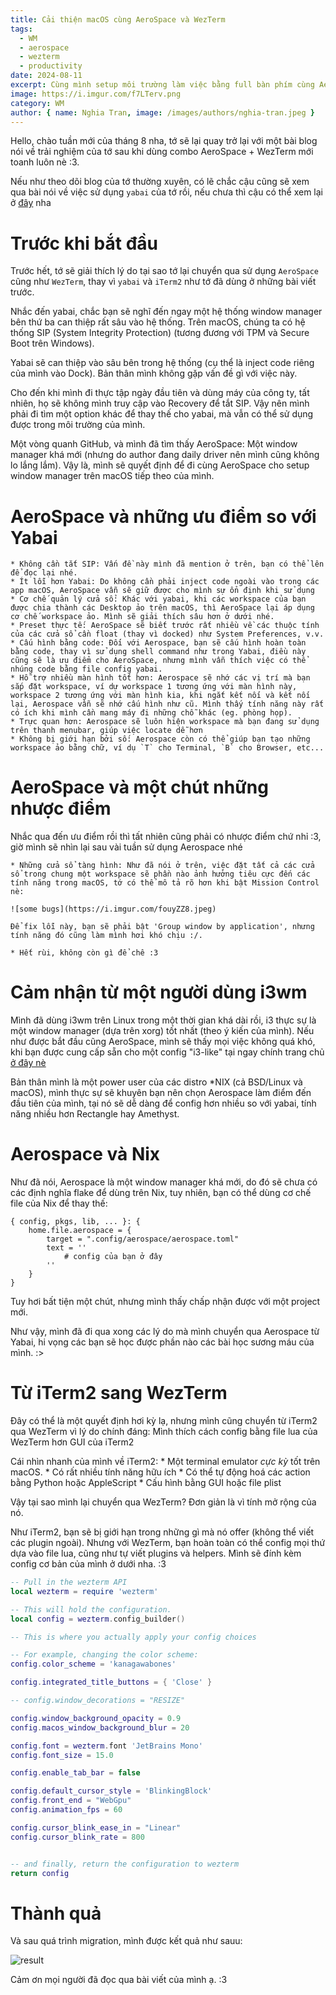 ```yaml
---
title: Cải thiện macOS cùng AeroSpace và WezTerm
tags: 
  - WM
  - aerospace
  - wezterm
  - productivity
date: 2024-08-11
excerpt: Cùng mình setup môi trường làm việc bằng full bàn phím cùng AeroSpace và WezTerm
image: https://i.imgur.com/f7LTerv.png
category: WM
author: { name: Nghia Tran, image: /images/authors/nghia-tran.jpeg }
---
```


Hello, chào tuần mới của tháng 8 nha, tớ sẽ lại quay trở lại với một bài blog nói về trải nghiệm của tớ sau khi dùng combo AeroSpace + WezTerm mới toanh luôn nè :3.

Nếu như theo dõi blog của tớ thường xuyên, có lẽ chắc cậu cũng sẽ xem qua bài nói về việc sử dụng `yabai` của tớ rồi, nếu chưa thì cậu có thể xem lại ở [đây](https://www.twilight.fyi/posts/nang-cao-hieu-suat-lam-viec-cung-tiling-window-manager) nha

# Trước khi bắt đầu 

Trước hết, tớ sẽ giải thích lý do tại sao tớ lại chuyển qua sử dụng `AeroSpace` cũng như `WezTerm`, thay vì `yabai` và `iTerm2` như tớ đã dùng ở những bài viết trước.

Nhắc đến yabai, chắc bạn sẽ nghĩ đến ngay một hệ thống window manager bên thứ ba can thiệp rất sâu vào hệ thống. Trên macOS, chúng ta có hệ thống SIP (System Integrity Protection) (tương đương với TPM và Secure Boot trên Windows).

Yabai sẽ can thiệp vào sâu bên trong hệ thống (cụ thể là inject code riêng của mình vào Dock). Bản thân mình không gặp vấn đề gì với việc này.

Cho đến khi mình đi thực tập ngày đầu tiên và dùng máy của công ty, tất nhiên, họ sẽ không mình truy cập vào Recovery để tắt SIP. Vậy nên mình phải đi tìm một option khác để thay thế cho yabai, mà vẫn có thể sử dụng được trong môi trường của mình.

Một vòng quanh GitHub, và mình đã tìm thấy AeroSpace: Một window manager khá mới (nhưng do author đang daily driver nên mình cũng không lo lắng lắm). Vậy là, mình sẽ quyết định để đi cùng AeroSpace cho setup window manager trên macOS tiếp theo của mình.

# AeroSpace và những ưu điểm so với Yabai 

	* Không cần tắt SIP: Vấn đề này mình đã mention ở trên, bạn có thể lên để đọc lại nhé.
	* Ít lỗi hơn Yabai: Do không cần phải inject code ngoài vào trong các app macOS, AeroSpace vẫn sẽ giữ được cho mình sự ổn định khi sử dụng 
	* Cơ chế quản lý cửa sổ: Khác với yabai, khi các workspace của bạn được chia thành các Desktop ảo trên macOS, thì AeroSpace lại áp dụng cơ chế workspace ảo. Mình sẽ giải thích sâu hơn ở dưới nhé.
	* Preset thực tế: AeroSpace sẽ biết trước rất nhiều về các thuộc tính của các cửa sổ cần float (thay vì docked) như System Preferences, v.v.
	* Cấu hình bằng code: Đối với Aerospace, bạn sẽ cấu hình hoàn toàn bằng code, thay vì sử dụng shell command như trong Yabai, điều này cũng sẽ là ưu điểm cho AeroSpace, nhưng mình vẫn thích việc có thể nhúng code bằng file config yabai.
	* Hỗ trợ nhiều màn hình tốt hơn: Aerospace sẽ nhớ các vị trí mà bạn sắp đặt workspace, ví dự workspace 1 tương ứng với màn hình này, workspace 2 tương ứng với màn hình kia, khi ngắt kết nối và kết nối lại, Aerospace vẫn sẽ nhớ cấu hình như cũ. Mình thấy tính năng này rất có ích khi mình cần mang máy đi những chỗ khác (eg. phòng họp).
	* Trực quan hơn: Aerospace sẽ luôn hiện workspace mà bạn đang sử dụng trên thanh menubar, giúp việc locate dễ hơn 
	* Không bị giới hạn bởi số: Aerospace còn có thể giúp bạn tạo những workspace ảo bằng chữ, ví dụ `T` cho Terminal, `B` cho Browser, etc...

# AeroSpace và một chút những nhược điểm 

Nhắc qua đến ưu điểm rồi thì tất nhiên cũng phải có nhược điểm chứ nhỉ :3, giờ mình sẽ nhìn lại sau vài tuần sử dụng Aerospace nhé

	* Những cửa sổ tàng hình: Như đã nói ở trên, việc đặt tất cả các cửa sổ trong chung một workspace sẽ phần nào ảnh hưởng tiêu cực đến các tính năng trong macOS, tớ có thể mô tả rõ hơn khi bật Mission Control nè:

	![some bugs](https://i.imgur.com/fouyZZ8.jpeg)

	Để fix lỗi này, bạn sẽ phải bật 'Group window by application', nhưng tính năng đó cũng làm mình hơi khó chịu :/.

	* Hết rùi, không còn gì để chê :3

# Cảm nhận từ một người dùng i3wm

Mình đã dùng i3wm trên Linux trong một thời gian khá dài rồi, i3 thực sự là một window manager (dựa trên xorg) tốt nhất (theo ý kiến của mình). 
Nếu như được bắt đầu cũng AeroSpace, mình sẽ thấy mọi việc không quá khó, khi bạn được cung cấp sẵn cho một config "i3-like" tại ngay chính trang chủ [ở đây nè](https://nikitabobko.github.io/AeroSpace/config-examples#i3-like-config)

Bản thân mình là một power user của các distro *NIX (cả BSD/Linux và macOS), mình thực sự sẽ khuyên bạn nên chọn Aerospace làm điểm đến đầu tiên của mình, tại nó sẽ dễ dàng để config hơn nhiều so với yabai, tính năng nhiều hơn Rectangle hay Amethyst.

# Aerospace và Nix 
Như đã nói, Aerospace là một window manager khá mới, do đó sẽ chưa có các định nghĩa flake để dùng trên Nix, tuy nhiên, bạn có thể dùng cơ chế file của Nix để thay thế: 

```
{ config, pkgs, lib, ... }: {
	home.file.aerospace = {
		target = ".config/aerospace/aerospace.toml"
		text = ''
			# config của bạn ở đây
		''
	}
}
```

Tuy hơi bất tiện một chút, nhưng mình thấy chấp nhận được với một project mới.


Như vậy, mình đã đi qua xong các lý do mà mình chuyển qua Aerospace từ Yabai, hi vọng các bạn sẽ học được phần nào các bài học sương máu của mình. :>

# Từ iTerm2 sang WezTerm 
Đây có thể là một quyết định hơi kỳ lạ, nhưng mình cũng chuyển từ iTerm2 qua WezTerm vì lý do chính đáng: Mình thích cách config bằng file lua của WezTerm hơn GUI của iTerm2 

Cái nhìn nhanh của mình về iTerm2:
	* Một terminal emulator *cực kỳ* tốt trên macOS. 
	* Có rất nhiều tính năng hữu ích 
	* Có thể tự động hoá các action bằng Python hoặc AppleScript
	* Cấu hình bằng GUI hoặc file plist

Vậy tại sao mình lại chuyển qua WezTerm? Đơn giản là vì tính mở rộng của nó.

Như iTerm2, bạn sẽ bị giới hạn trong những gì mà nó offer (không thể viết các plugin ngoài). Nhưng với WezTerm, bạn hoàn toàn có thể config mọi thứ dựa vào file lua, cũng như tự viết plugins và helpers. Mình sẽ đính kèm config cơ bản của mình ở dưới nha. :3

```lua
-- Pull in the wezterm API
local wezterm = require 'wezterm'

-- This will hold the configuration.
local config = wezterm.config_builder()

-- This is where you actually apply your config choices

-- For example, changing the color scheme:
config.color_scheme = 'kanagawabones'

config.integrated_title_buttons = { 'Close' }

-- config.window_decorations = "RESIZE"

config.window_background_opacity = 0.9
config.macos_window_background_blur = 20

config.font = wezterm.font 'JetBrains Mono'
config.font_size = 15.0 

config.enable_tab_bar = false 

config.default_cursor_style = 'BlinkingBlock'
config.front_end = "WebGpu"
config.animation_fps = 60

config.cursor_blink_ease_in = "Linear"
config.cursor_blink_rate = 800


-- and finally, return the configuration to wezterm
return config
```

# Thành quả 

Và sau quá trình migration, mình được kết quả như sauu:

![result](https://i.imgur.com/f7LTerv.png)

Cảm ơn mọi người đã đọc qua bài viết của mình ạ. :3
